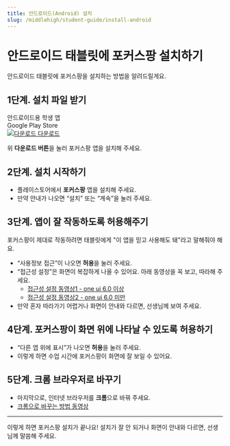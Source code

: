 ```yaml
---
title: 안드로이드(Android) 설치
slug: /middlehigh/student-guide/install-android
---
```


# 안드로이드 태블릿에 포커스팡 설치하기

안드로이드 태블릿에 포커스팡을 설치하는 방법을 알려드릴게요.

## 1단계. 설치 파일 받기

<div class="fp-download-container fp-download-blue">
  <div>
    <div class="fp-download-title">안드로이드용 학생 앱</div>
    <div class="fp-download-desc">Google Play Store</div>
  </div>
  <a
    class="fp-download-button"
    href="https://play.google.com/store/apps/details?id=com.focuspang.student"
  >
    <img
      class="fp-download-icon"
      src="/img/download-white-icon.svg"
      alt="다운로드"
    />
    다운로드
  </a>
</div>

위 **다운로드 버튼**을 눌러 포커스팡 앱을 설치해 주세요.

## 2단계. 설치 시작하기

- 플레이스토어에서 **포커스팡** 앱을 설치해 주세요.
- 만약 안내가 나오면 “설치” 또는 “계속”을 눌러 주세요.

## 3단계. 앱이 잘 작동하도록 허용해주기

포커스팡이 제대로 작동하려면 태블릿에게 "이 앱을 믿고 사용해도 돼"라고 말해줘야 해요.

- “사용정보 접근”이 나오면 **허용**을 눌러 주세요.
- “접근성 설정”은 화면이 복잡하게 나올 수 있어요. 아래 동영상을 꼭 보고, 따라해 주세요.
  - [접근성 설정 동영상1 - one ui 6.0 이상](https://www.youtube.com/watch?v=mmQBRfcNyAQ)
  - [접근성 설정 동영상2 - one ui 6.0 미만](https://www.youtube.com/watch?v=XBcpvCpa3nk&t=163s)
- 만약 혼자 따라가기 어렵거나 화면이 안내와 다르면, 선생님께 보여 주세요.

## 4단계. 포커스팡이 화면 위에 나타날 수 있도록 허용하기

- “다른 앱 위에 표시”가 나오면 **허용**을 눌러 주세요.
- 이렇게 하면 수업 시간에 포커스팡이 화면에 잘 보일 수 있어요.

## 5단계. 크롬 브라우저로 바꾸기

- 마지막으로, 인터넷 브라우저를 **크롬**으로 바꿔 주세요.
- [크롬으로 바꾸는 방법 동영상](https://support.google.com/chrome/answer/95417?hl=ko&co=GENIE.Platform%3DAndroid&oco=1)

---

이렇게 하면 포커스팡 설치가 끝나요!
설치가 잘 안 되거나 화면이 안내와 다르면, 선생님께 말씀해 주세요.
